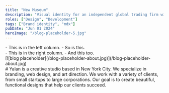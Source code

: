 ```yaml
---
title: "New Museum"
description: "Visual identity for an independent global trading firm with a pioneering mindset and a progressive work culture."
roles: ["Design", "Development"]
tags: ["Brand identity", "mdx"]
pubDate: "Jun 01 2024"
heroImage: "/blog-placeholder-5.jpg"
---
```



<TwoColumn>
<div slot="left">
- This is in the left column.
- So is this.
</div>

<div slot="right">
- This is in the right column.
- And this too.
</div>
</TwoColumn>

<TwoColumn>
<div slot="left">
[![blog placeholder](/blog-placeholder-about.jpg)](/blog-placeholder-about.jpg)
</div>

<div slot="right">
# Yalan is a creative studio based in New York City. We specialize in branding, web design, and art direction. We work with a variety of clients, from small startups to large corporations. Our goal is to create beautiful, functional designs that help our clients succeed.
</div>
</TwoColumn>
